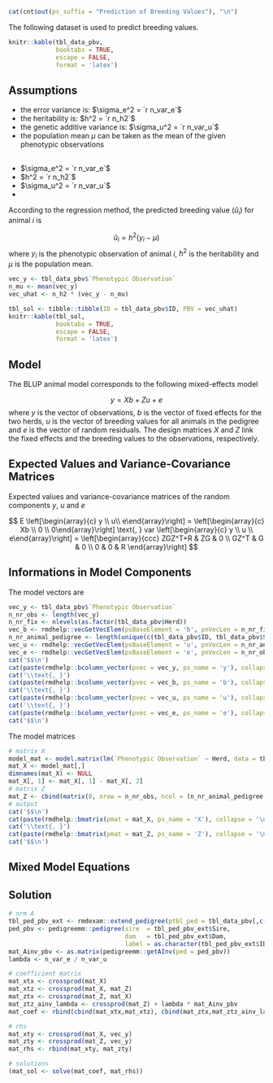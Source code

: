 ```r
cat(cnt$out(ps_suffix = "Prediction of Breeding Values"), "\n")
```

The following dataset is used to predict breeding values. 

\textit{Der folgende Datensatz soll für die Schätzung von Zuchtwerten verwendet werden.}

```r
knitr::kable(tbl_data_pbv,
             booktabs = TRUE,
             escape = FALSE,
             format = 'latex')
```

## Assumptions
* the error variance is: $\sigma_e^2 = `r n_var_e`$
* the heritability is: $h^2 = `r n_h2`$
* the genetic additive variance is: $\sigma_u^2 = `r n_var_u`$
* the population mean $\mu$ can be taken as the mean of the given phenotypic observations


## \textit{Annahmen}
* \textit{die Restvarianz beträgt:} $\sigma_e^2 = `r n_var_e`$
* \textit{die Heritabilität beträgt:} $h^2 = `r n_h2`$
* \textit{die genetisch-additive Varianz beträgt:} $\sigma_u^2 = `r n_var_u`$
* \textit{das Populationsmittel $\mu$ kann als Mittelwert der phänotypischen Beobachtungen angenommen werden.}

\vspace{3ex}
\begin{enumerate}
\item[a)] Use the regression method to predict breeding values based on own-performance records for the animals in the table given above.

\textit{Verwenden Sie die Regressionsmethode zur Schätzung der Zuchtwerte basierend auf der Eigenleistung der Tiere in der obigen Tabelle.}
\points{`r lPointsQ2$TaskA`}
\end{enumerate}

\clearpage
\pagebreak

\solstart

According to the regression method, the predicted breeding value ($\hat{u}_i$) for animal $i$ is 

$$\hat{u}_i = h^2(y_i - \mu)$$
where $y_i$ is the phenotypic observation of animal $i$, $h^2$ is the heritability and $\mu$ is the population mean. 


\vspace{3ex}
```r
vec_y <- tbl_data_pbv$`Phenotypic Observation`
n_mu <- mean(vec_y)
vec_uhat <- n_h2 * (vec_y - n_mu)
```

```r
tbl_sol <- tibble::tibble(ID = tbl_data_pbv$ID, PBV = vec_uhat)
knitr::kable(tbl_sol,
             booktabs = TRUE,
             escape = FALSE,
             format = 'latex')
```

\solend


\clearpage
\pagebreak

\begin{enumerate}
\item[b)] Use a BLUP animal model to predict the breeding values for all animals in the pedigree based on the data given in the table above. Specify the model to predict breeding values, name all model components, compute the expected values and the variance-covariance matrices for all random model components. Insert the information from the above table into the model components where possible. Set up the mixed model equations and compute the solutions for the estimates of fixed effects and for the predicted breeding values. 

\textit{Verwenden Sie ein BLUP Tiermodell zur Schätzung der Zuchtwerte aller Tiere im Pedigree basierend auf den Daten in der obigen Tabelle. Spezifizieren Sie das Modell für die Schätzung der Zuchtwerte, benennen Sie alle Modellkomponenten, berechnen Sie die Erwartungswerte und die Varianz-Kovarianz Matrizen aller zufälligen Effekte im Modell. Setzen Sie die verfügbaren Information aus dem Datensatz in die Modellkomponenten ein. Stellen Sie die Mischmodellgleichungen auf und berechnen Sie die Schätzungen der fixen Effekte und der Zuchtwerte.}
\points{`r lPointsQ2$TaskB`}
\end{enumerate}


\solstart

## Model
The BLUP animal model corresponds to the following mixed-effects model

$$y = Xb + Zu + e$$
where $y$ is the vector of observations, $b$ is the vector of fixed effects for the two herds, $u$ is the vector of breeding values for all animals in the pedigree and $e$ is the vector of random residuals. The design matrices $X$ and $Z$ link the fixed effects and the breeding values to the observations, respectively.

## Expected Values and Variance-Covariance Matrices
Expected values and variance-covariance matrices of the random components $y$, $u$ and $e$

$$
E \left[\begin{array}{c} y \\ u\\ e\end{array}\right]  = \left[\begin{array}{c} Xb \\ 0 \\ 0\end{array}\right] \text{, }
var \left[\begin{array}{c} y \\ u \\ e\end{array}\right]  =  \left[\begin{array}{ccc} ZGZ^T+R & ZG  &  0 \\ GZ^T & G & 0 \\ 0  &  0 & R \end{array}\right]
$$


## Informations in Model Components
The model vectors are
```r
vec_y <- tbl_data_pbv$`Phenotypic Observation`
n_nr_obs <- length(vec_y)
n_nr_fix <- nlevels(as.factor(tbl_data_pbv$Herd))
vec_b <- rmdhelp::vecGetVecElem(psBaseElement = 'b', pnVecLen = n_nr_fix, psResult = 'latex')
n_nr_animal_pedigree <- length(unique(c(tbl_data_pbv$ID, tbl_data_pbv$Sire, tbl_data_pbv$Dam)))
vec_u <- rmdhelp::vecGetVecElem(psBaseElement = 'u', pnVecLen = n_nr_animal_pedigree, psResult = 'latex')
vec_e <- rmdhelp::vecGetVecElem(psBaseElement = 'e', pnVecLen = n_nr_obs, psResult = 'latex')
cat('$$\n')
cat(paste(rmdhelp::bcolumn_vector(pvec = vec_y, ps_name = 'y'), collapse = '\n'))
cat('\\text{, }')
cat(paste(rmdhelp::bcolumn_vector(pvec = vec_b, ps_name = 'b'), collapse = '\n'))
cat('\\text{, }')
cat(paste(rmdhelp::bcolumn_vector(pvec = vec_u, ps_name = 'u'), collapse = '\n'))
cat('\\text{, }')
cat(paste(rmdhelp::bcolumn_vector(pvec = vec_e, ps_name = 'e'), collapse = '\n'), '\n')
cat('$$\n')
```

The model matrices

```r
# matrix X
model_mat <- model.matrix(lm(`Phenotypic Observation` ~ Herd, data = tbl_data_pbv))
mat_X <- model_mat[,]
dimnames(mat_X) <- NULL
mat_X[, 1] <- mat_X[, 1] - mat_X[, 2]
# matrix Z
mat_Z <- cbind(matrix(0, nrow = n_nr_obs, ncol = (n_nr_animal_pedigree-n_nr_obs)), diag(1, nrow = n_nr_obs, ncol = n_nr_obs))
# output
cat('$$\n')
cat(paste(rmdhelp::bmatrix(pmat = mat_X, ps_name = 'X'), collapse = '\n'), '\n')
cat('\\text{, }')
cat(paste(rmdhelp::bmatrix(pmat = mat_Z, ps_name = 'Z'), collapse = '\n'), '\n')
cat('$$\n')
```

## Mixed Model Equations

\begin{equation}
\left[
  \begin{array}{lr}
  X^TX  &  X^TZ \\
  Z^TX  &  Z^TZ + A^{-1}* \lambda
  \end{array}
\right]
\left[
  \begin{array}{c}
  \hat{b} \\
  \hat{u}
  \end{array}
\right]
=
\left[
  \begin{array}{c}
  X^Ty \\
  Z^Ty
  \end{array}
\right]
\notag
\end{equation}

## Solution

```r
# nrm A
tbl_ped_pbv_ext <- rmdexam::extend_pedigree(ptbl_ped = tbl_data_pbv[,c('ID', 'Sire', 'Dam')])
ped_pbv <- pedigreemm::pedigree(sire  = tbl_ped_pbv_ext$Sire, 
                                dam   = tbl_ped_pbv_ext$Dam,
                                label = as.character(tbl_ped_pbv_ext$ID))
mat_Ainv_pbv <- as.matrix(pedigreemm::getAInv(ped = ped_pbv))
lambda <- n_var_e / n_var_u

# coefficient matrix
mat_xtx <- crossprod(mat_X)
mat_xtz <- crossprod(mat_X, mat_Z)
mat_ztx <- crossprod(mat_Z, mat_X)
mat_ztz_ainv_lambda <- crossprod(mat_Z) + lambda * mat_Ainv_pbv
mat_coef <- rbind(cbind(mat_xtx,mat_xtz), cbind(mat_ztx,mat_ztz_ainv_lambda))

# rhs
mat_xty <- crossprod(mat_X, vec_y)
mat_zty <- crossprod(mat_Z, vec_y)
mat_rhs <- rbind(mat_xty, mat_zty)

# solutions
(mat_sol <- solve(mat_coef, mat_rhs))
```



\solend



